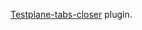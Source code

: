 [Testplane-tabs-closer](https://github.com/gemini-testing/testplane-tabs-closer/blob/master/README.md) plugin.
